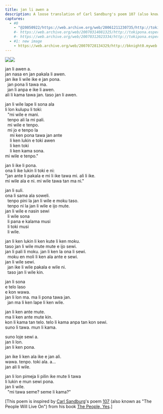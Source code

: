 ```yaml
---
title: jan li awen a
description: A loose translation of Carl Sandburg's poem 107 (also known as "The People Will Live On")
captures:
  - #0
    - "@20050922/https://web.archive.org/web/20061211230735/http://tokipona.esperanto-jeunes.org:80/text/jan.html"
    #- https://web.archive.org/web/20070314081325/http://tokipona.esperanto-jeunes.org:80/text/jan.html
    #- https://web.archive.org/web/20070312023334/http://tokipona.esperanto-jeunes.org:80/text/jan.html
  - #1: new image
    - https://web.archive.org/web/20070728134329/http://bknight0.myweb.uga.edu/toki/text/jan.html
---
```


<Change till={1}>![](/images/jan.jpg)</Change><Change from={1}>![](/images/jan2.jpg)</Change>

jan li awen a.  
jan nasa en jan pakala li awen.  
jan ike li wile ike e jan pona.  
&nbsp; jan pona li tawa ma.  
&nbsp; jan li anpa e ike li awen.  
ali li kama tawa jan. taso jan li awen.  

jan li wile lape li sona ala  
li lon kulupu li toki:  
&nbsp; "mi wile e mani.  
&nbsp; tenpo ali la mi pali.  
&nbsp; mi wile e tenpo.  
&nbsp; mi jo e tenpo la  
&nbsp; &nbsp; mi ken pona tawa jan ante  
&nbsp; &nbsp; li ken lukin e toki awen  
&nbsp; &nbsp; li ken toki  
&nbsp; &nbsp; li ken kama sona.  
mi wile e tenpo."  

jan li ike li pona.  
ona li ike lukin li toki e ni:  
"jan ante li pakala e mi li ike tawa mi. ali li ike.  
mi wile ala e ni. mi wile tawa tan ma ni."  

jan li suli.  
ona li sama ala soweli.  
&nbsp; tenpo pini la jan li wile e moku taso.  
&nbsp; tenpo ni la jan li wile e ijo mute.  
jan li wile e nasin sewi  
&nbsp; li wile sona  
&nbsp; li pana e kalama musi  
&nbsp; li toki musi  
&nbsp; li wile.  
 
jan li ken lukin li ken kute li ken moku.  
taso jan li wile mute mute e ijo sewi.  
jan li pali li moku. jan li ken la ona li sewi.  
&nbsp; moku en moli li ken ala ante e sewi.  
jan li wile sewi.  
&nbsp; jan ike li wile pakala e wile ni.  
&nbsp; taso jan li wile kin.  

jan li sona  
e telo laso  
e kon wawa.  
jan li lon ma. ma li pona tawa jan.  
&nbsp; jan ma li ken lape li ken wile.  

jan li ken ante mute.  
ma li ken ante mute kin.  
kon li kama tan telo. telo li kama anpa tan kon sewi.  
suno li tawa. mun li kama.  

suno loje sewi a.  
jan li lon.  
jan li ken pona.  
 
jan ike li ken ala ike e jan ali.  
wawa. tenpo. toki ala. a...  
jan ali li wile.  

jan li lon pimeja li pilin ike mute li tawa  
li lukin e mun sewi pona.  
jan li wile.  
&nbsp; "mi tawa seme? seme li kama?"  

 [This poem is inspired by [Carl Sandburg](http://web.archive.org/web/20061211230735/http://en.wikipedia.org/wiki/Carl_Sandburg)'s poem [107](http://web.archive.org/web/20061211230735/http://www.geocities.com/martyhillary/ThePeople.html) (also known as "The People Will Live On") from his book <u>The People, Yes</u>.] 

